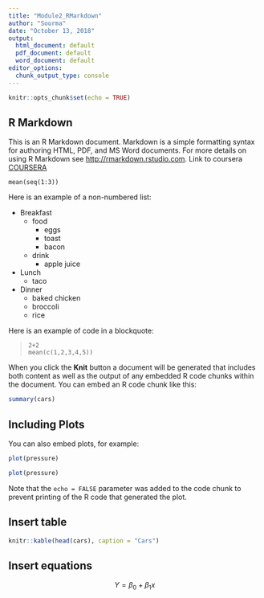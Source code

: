 ```yaml
---
title: "Module2_RMarkdown"
author: "Soorma"
date: "October 13, 2018"
output:
  html_document: default
  pdf_document: default
  word_document: default
editor_options:
  chunk_output_type: console
---
```


```r
knitr::opts_chunk$set(echo = TRUE)
```

## R Markdown

This is an R Markdown document. Markdown is a simple formatting syntax for authoring HTML, PDF, and MS Word documents. For more details on using R Markdown see <http://rmarkdown.rstudio.com>.
Link to coursera [COURSERA](https://www.coursera.org/learn/reproducible-templates-analysis/lecture/61zBa/r-markdown-syntax)

```
mean(seq(1:3))
```

Here is an example of a non-numbered list:

* Breakfast
    - food
        + eggs
        + toast
        + bacon
    - drink
        + apple juice
* Lunch
    - taco
* Dinner
    - baked chicken
    - broccoli
    - rice
    
Here is an example of code in a blockquote:

>     2+2
>     mean(c(1,2,3,4,5))


When you click the **Knit** button a document will be generated that includes both content as well as the output of any embedded R code chunks within the document. You can embed an R code chunk like this:

```r
summary(cars)
```

## Including Plots

You can also embed plots, for example:

```r
plot(pressure)
```

```r
plot(pressure)
```
Note that the `echo = FALSE` parameter was added to the code chunk to prevent printing of the R code that generated the plot.

## Insert table
```r
knitr::kable(head(cars), caption = "Cars")
```

## Insert equations
$$ Y=\beta_0+ \beta_1x $$
